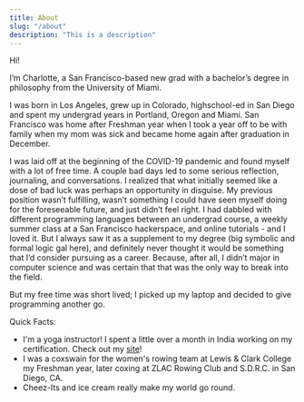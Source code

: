 ```yaml
---
title: About
slug: "/about"
description: "This is a description"
---
```


Hi!

I’m Charlotte, a San Francisco-based new grad with a bachelor’s degree in philosophy from the University of Miami.

I was born in Los Angeles, grew up in Colorado, highschool-ed in San Diego and spent my undergrad years in Portland, Oregon and Miami. San Francisco was home after Freshman year when I took a year off to be with family when my mom was sick and became home again after graduation in December.

I was laid off at the beginning of the COVID-19 pandemic and found myself with a lot of free time. A couple bad days led to some serious reflection, journaling, and conversations. I realized that what initially seemed like a dose of bad luck was perhaps an opportunity in disguise. My previous position wasn’t fulfilling, wasn’t something I could have seen myself doing for the foreseeable future, and just didn’t feel right. I had dabbled with different programming languages between an undergrad course, a weekly summer class at a San Francisco hackerspace, and online tutorials - and I loved it. But I always saw it as a supplement to my degree (big symbolic and formal logic gal here), and definitely never thought it would be something that I’d consider pursuing as a career. Because, after all, I didn’t major in computer science and was certain that that was the only way to break into the field.

But my free time was short lived; I picked up my laptop and decided to give programming another go.

Quick Facts:

- I'm a yoga instructor! I spent a little over a month in India working on my certification. Check out my [site](https://www.charlotteresnickyoga.com/)!
- I was a coxswain for the women's rowing team at Lewis & Clark College my Freshman year, later coxing at ZLAC Rowing Club and S.D.R.C. in San Diego, CA.
- Cheez-Its and ice cream really make my world go round.
